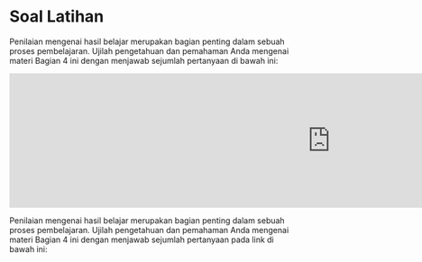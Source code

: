 # Soal Latihan {.unnumbered}

::: {.content-visible when-format="html"}
Penilaian mengenai hasil belajar merupakan bagian penting dalam sebuah proses pembelajaran. Ujilah pengetahuan dan pemahaman Anda mengenai materi Bagian 4 ini dengan menjawab sejumlah pertanyaan di bawah ini:

```{=html}
<iframe src="https://www.yarsi.ac.id/fakultas-psikologi/wp-admin/admin-ajax.php?action=h5p_embed&id=5" width="1138" height="239" frameborder="0" allowfullscreen="allowfullscreen" title="4. Statistik Inferensial"></iframe><script src="https://www.yarsi.ac.id/fakultas-psikologi/wp-content/plugins/h5p/h5p-php-library/js/h5p-resizer.js" charset="UTF-8"></script>
```
:::

::: {.content-visible when-format="pdf"}
Penilaian mengenai hasil belajar merupakan bagian penting dalam sebuah proses pembelajaran. Ujilah pengetahuan dan pemahaman Anda mengenai materi Bagian 4 ini dengan menjawab sejumlah pertanyaan pada link di bawah ini:

\qrcode[height=3.0cm]{https://www.yarsi.ac.id/fakultas-psikologi/bukustatistik/latihan4/}

\small\textit{Scan QR untuk membuka versi interaktif: \url{https://www.yarsi.ac.id/fakultas-psikologi/bukustatistik/latihan4/}}
:::
